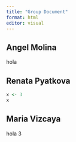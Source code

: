 ```yaml
---
title: "Group Document"
format: html
editor: visual
---
```


## Angel Molina

hola

## Renata Pyatkova

```r
x <- 3
x
```

## Maria Vizcaya

hola 3
